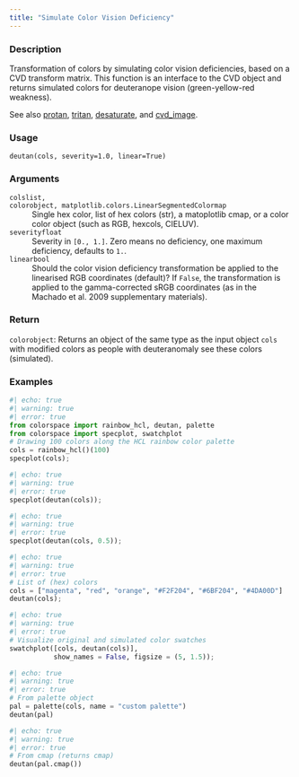 ```yaml
---
title: "Simulate Color Vision Deficiency"
---
```


### Description

Transformation of colors by simulating color vision deficiencies, based on
a CVD transform matrix. This function is an interface to the CVD object and
returns simulated colors for deuteranope vision (green-yellow-red
weakness).

See also [protan](colorspace.CVD.protan.qmd), [tritan](colorspace.CVD.tritan.qmd), [desaturate](colorspace.CVD.desaturate.qmd), and
[cvd_image](colorspace.cvd_image.cvd_image.qmd).

### Usage

<pre><code class='language-python'>deutan(cols, severity=1.0, linear=True)</code></pre>

### Arguments

<dl class="pyp-list param-list">
  <dt style = "white-space: nowrap; font-family: monospace; vertical-align: top">
   <code id="colorspace.CVD.deutan:cols">cols</code><code class="argument-class">list, colorobject, matplotlib.colors.LinearSegmentedColormap</code>
  </dt>
 <dd>Single hex color, list of hex colors (str), a matoplotlib cmap, or
a color color object (such as RGB, hexcols, CIELUV).</dd>
  <dt style = "white-space: nowrap; font-family: monospace; vertical-align: top">
   <code id="colorspace.CVD.deutan:severity">severity</code><code class="argument-class">float</code>
  </dt>
 <dd>Severity in `[0., 1.]`. Zero means no deficiency, one
maximum deficiency, defaults to `1.`.</dd>
  <dt style = "white-space: nowrap; font-family: monospace; vertical-align: top">
   <code id="colorspace.CVD.deutan:linear">linear</code><code class="argument-class">bool</code>
  </dt>
 <dd>Should the color vision deficiency transformation be applied to the
linearised RGB coordinates (default)? If `False`, the transformation is applied to the
gamma-corrected sRGB coordinates (as in the Machado et al. 2009 supplementary materials).</dd>
</dl>

### Return

<code>colorobject</code>: Returns an object of the same type as the input object `cols` with
modified colors as people with deuteranomaly see these colors (simulated).

### Examples

```python
#| echo: true
#| warning: true
#| error: true
from colorspace import rainbow_hcl, deutan, palette
from colorspace import specplot, swatchplot
# Drawing 100 colors along the HCL rainbow color palette
cols = rainbow_hcl()(100)
specplot(cols);
```

```python
#| echo: true
#| warning: true
#| error: true
specplot(deutan(cols));
```

```python
#| echo: true
#| warning: true
#| error: true
specplot(deutan(cols, 0.5));
```

```python
#| echo: true
#| warning: true
#| error: true
# List of (hex) colors
cols = ["magenta", "red", "orange", "#F2F204", "#6BF204", "#4DA00D"]
deutan(cols);
```

```python
#| echo: true
#| warning: true
#| error: true
# Visualize original and simulated color swatches
swatchplot([cols, deutan(cols)],
           show_names = False, figsize = (5, 1.5));
```

```python
#| echo: true
#| warning: true
#| error: true
# From palette object
pal = palette(cols, name = "custom palette")
deutan(pal)
```

```python
#| echo: true
#| warning: true
#| error: true
# From cmap (returns cmap)
deutan(pal.cmap())
```



